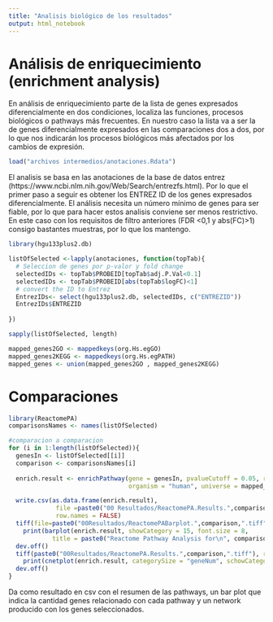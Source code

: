 ```yaml
---
title: "Analisis biológico de los resultados"
output: html_notebook
---
```


# Análisis de enriquecimiento (enrichment analysis)

En análisis de enriquecimiento parte de la lista de genes expresados diferencialmente en dos condiciones, localiza las funciones, procesos biológicos o pathways más frecuentes. En nuestro caso la lista va a ser la de genes diferencialmente expresados en las comparaciones dos a dos, por lo que nos indicarán los procesos biológicos más afectados por los cambios de expresión.

```r
load("archivos intermedios/anotaciones.Rdata")
```

El analisis se basa en las anotaciones de la base de datos entrez (https://www.ncbi.nlm.nih.gov/Web/Search/entrezfs.html). Por lo que el primer paso a seguir es obtener los ENTREZ ID de los genes expresados diferencialmente. El análisis necesita un número mínimo de genes para ser fiable, por lo que para hacer estos analisis conviene ser menos restrictivo. En este caso con los requisitos de filtro anteriores (FDR <0,1 y abs(FC)>1) consigo bastantes muestras, por lo que los mantengo.

```r
library(hgu133plus2.db)

listOfSelected <-lapply(anotaciones, function(topTab){
  # Seleccion de genes por p-valor y fold change
  selectedIDs <- topTab$PROBEID[topTab$adj.P.Val<0.1] 
  selectedIDs <- topTab$PROBEID[abs(topTab$logFC)<1]
  # convert the ID to Entrez
  EntrezIDs<- select(hgu133plus2.db, selectedIDs, c("ENTREZID"))
  EntrezIDs$ENTREZID
  
})

sapply(listOfSelected, length)
```

```r
mapped_genes2GO <- mappedkeys(org.Hs.egGO)
mapped_genes2KEGG <- mappedkeys(org.Hs.egPATH)
mapped_genes <- union(mapped_genes2GO , mapped_genes2KEGG)
```

# Comparaciones

```r
library(ReactomePA)
comparisonsNames <- names(listOfSelected)

#comparacion a comparacion
for (i in 1:length(listOfSelected)){
  genesIn <- listOfSelected[[i]]
  comparison <- comparisonsNames[i]
  
  enrich.result <- enrichPathway(gene = genesIn, pvalueCutoff = 0.05, readable = T, pAdjustMethod = "BH", 
                                 organism = "human", universe = mapped_genes)

  write.csv(as.data.frame(enrich.result), 
             file =paste0("00 Resultados/ReactomePA.Results.",comparison,".csv"), 
             row.names = FALSE)
  tiff(file=paste0("00Resultados/ReactomePABarplot.",comparison,".tiff"), res = 300, width = 8, height = 8, units = 'in')
    print(barplot(enrich.result, showCategory = 15, font.size = 8, 
            title = paste0("Reactome Pathway Analysis for\n", comparison)))
  dev.off()
  tiff(paste0("00Resultados/ReactomePA.Results.",comparison,".tiff"), res = 300, width = 10, height = 10, units = 'in')
    print(cnetplot(enrich.result, categorySize = "geneNum", schowCategory = 15, vertex.label.cex = 0.75))
  dev.off()
}

```

Da como resultado en csv con el resumen de las pathways, un bar plot que indica la cantidad genes relacionado con cada pathway y un network producido con los genes seleccionados.